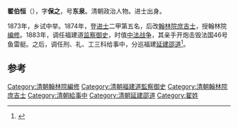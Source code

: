'''翟伯恒'''（{{bd|1836年||1897年}}），字'''保之'''，号'''东泉'''。清朝政治人物。进士出身。

1873年，乡试中举。1874年，登[[进士|进士]]二甲第五名，后改[[翰林院|翰林院]][[庶吉士|庶吉士]]，授翰林院[[编修|编修]]。1883年，调任福建道[[监察御史|监察御史]]，时值[[中法战争|中法战争]]，其亲手开炮击毁法国46号鱼雷艇。之后，调任刑、礼、工三科给事中，分巡福建[[延建邵道|延建邵道]]<ref>{{cite web|title=翟伯恒与文家银|url=http://sz.tznews.cn/tzwb/html/2012-07/22/content_75861.htm|publisher=泰州晚报|accessdate=2013-07-17}}</ref>。

==参考==
{{reflist}}
{{清朝人物小作品}}
{{同治十三年甲戌科殿試金榜}}
{{DEFAULTSORT:Zhai翟}}
[[Category:清朝翰林院編修|Category:清朝翰林院編修]]
[[Category:清朝福建道監察御史|Category:清朝福建道監察御史]]
[[Category:清朝翰林院庶吉士|Category:清朝翰林院庶吉士]]
[[Category:清朝給事中|Category:清朝給事中]]
[[Category:清朝延建邵道|Category:清朝延建邵道]]
[[Category:翟姓|Category:翟姓]]